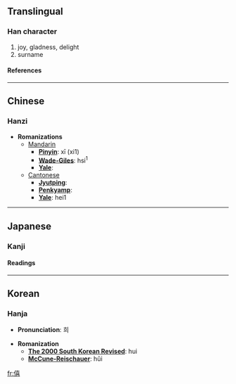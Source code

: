 ==Translingual==
===Han character===
{{Han char|rad=人|as=12|sn=14|four=2426<sub>1</sub>|canj=人土口口 (OGRR)}}
# joy, gladness, delight
# surname
====References====
{{Han ref|kx=0116.200|dkj=01095|dj=0247.310|hdz=10217.010|uh=50D6|ud=20694|bh=B9AF|bd=47535}}
----

==Chinese==
===Hanzi===


* '''Romanizations'''
** [[Mandarin]]
*** '''[[Pinyin]]''': xī (xi1)
*** '''[[Wade-Giles]]''': hsi<sup>1</sup>
*** '''[[Yale]]''': 
**[[Cantonese]]
***'''[[Jyutping]]''':
***'''[[Penkyamp]]''': 
***'''[[Yale]]''': hei1


----
==Japanese==
===Kanji===
{{ja-kanji|grade=|rs=人12}}
====Readings====
{{ja-readings|on=[[き]] (ki)|kun=[[よろこぶ]] (yorokobu)}}


----
==Korean==
===Hanja===

* '''Pronunciation''': 희

* '''Romanization'''
** '''[[The 2000 South Korean Revised Romanization|The 2000 South Korean Revised]]''': hui
** '''[[McCune-Reischauer]]''': hŭi


[[fr:僖]]